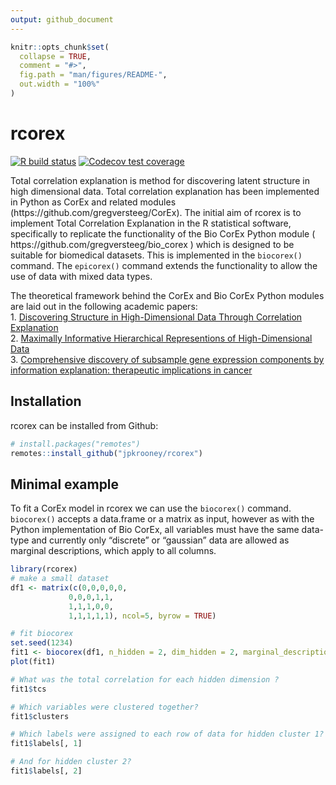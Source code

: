 ```yaml
---
output: github_document
---
```


<!-- README.md is generated from README.Rmd. Please edit that file -->

```r
knitr::opts_chunk$set(
  collapse = TRUE,
  comment = "#>",
  fig.path = "man/figures/README-",
  out.width = "100%"
)
```

# rcorex 

<!-- badges: start -->
[![R build status](https://github.com/jpkrooney/rcorex/workflows/R-CMD-check/badge.svg)](https://github.com/jpkrooney/rcorex/actions)
[![Codecov test coverage](https://codecov.io/gh/jpkrooney/rcorex/branch/master/graph/badge.svg)](https://codecov.io/gh/jpkrooney/rcorex?branch=master)
<!-- badges: end -->


Total correlation explanation is method for discovering latent structure in high dimensional data. Total correlation explanation has been implemented in Python as CorEx and related modules (https://github.com/gregversteeg/CorEx). The initial aim of rcorex is to implement Total Correlation Explanation in the R statistical software, specifically to replicate the functionality of the Bio CorEx Python module ( https://github.com/gregversteeg/bio_corex ) which is designed to  be suitable for biomedical datasets. This is implemented in the `biocorex()` command. The `epicorex()` command extends the functionality to allow the use of data with mixed data types.

The theoretical framework behind the CorEx and Bio CorEx Python modules are laid out in the following academic papers:  
1. [Discovering Structure in High-Dimensional Data Through Correlation Explanation](http://arxiv.org/abs/1406.1222)  
2. [Maximally Informative Hierarchical Representions of High-Dimensional Data](https://arxiv.org/abs/1410.7404)  
3. [Comprehensive discovery of subsample gene expression components by information explanation: therapeutic implications in cancer](https://bmcmedgenomics.biomedcentral.com/articles/10.1186/s12920-017-0245-6)  


## Installation
rcorex can be installed from Github:  

```r
# install.packages("remotes")
remotes::install_github("jpkrooney/rcorex")
```


## Minimal example
To fit a CorEx model in rcorex we can use the `biocorex()` command. `biocorex()` accepts a data.frame or a matrix as input, however as with the Python implementation of Bio CorEx, all variables must have the same data-type and currently only "discrete" or "gaussian" data are allowed as marginal descriptions, which apply to all columns.

```r
library(rcorex)
# make a small dataset
df1 <- matrix(c(0,0,0,0,0,
             0,0,0,1,1,
             1,1,1,0,0,
             1,1,1,1,1), ncol=5, byrow = TRUE)

# fit biocorex
set.seed(1234)
fit1 <- biocorex(df1, n_hidden = 2, dim_hidden = 2, marginal_description = "discrete")
plot(fit1)

# What was the total correlation for each hidden dimension ?
fit1$tcs

# Which variables were clustered together?
fit1$clusters

# Which labels were assigned to each row of data for hidden cluster 1?
fit1$labels[, 1]

# And for hidden cluster 2?
fit1$labels[, 2]
```


